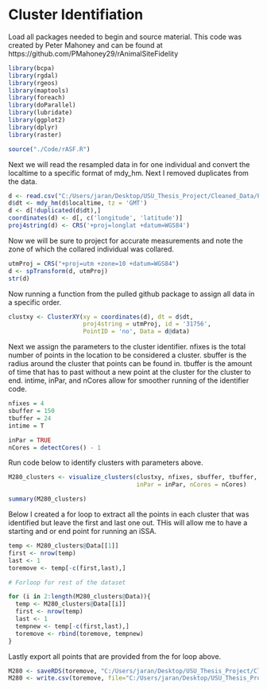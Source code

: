 #  Cluster Identifiation

Load all packages needed to begin and source material. This code was created by Peter Mahoney and can be found at https://github.com/PMahoney29/rAnimalSiteFidelity 

```r

library(bcpa)
library(rgdal)
library(rgeos)
library(maptools)
library(foreach)
library(doParallel)
library(lubridate)
library(ggplot2)
library(dplyr)
library(raster)

source("./Code/rASF.R")

```

Next we will read the resampled data in for one individual and convert the localtime to a specific format of mdy_hm. Next I removed duplicates from the data. 

```r

d <- read.csv("C:/Users/jaran/Desktop/USU_Thesis_Project/Cleaned_Data/ProcessedData/ResampledData/California/4hrs/M280.csv")
d$dt <- mdy_hm(d$localtime, tz = 'GMT')
d <- d[!duplicated(d$dt),]
coordinates(d) <- d[, c('longitude', 'latitude')]
proj4string(d) <- CRS('+proj=longlat +datum=WGS84')


```

Now we will be sure to project for accurate measurements and note the zone of which the collared individual was collared.


```r

utmProj = CRS("+proj=utm +zone=10 +datum=WGS84")
d <- spTransform(d, utmProj)
str(d)


```


Now running a function from the pulled github package to assign all data in a specific order.

```r

clustxy <- ClusterXY(xy = coordinates(d), dt = d$dt, 
                     proj4string = utmProj, id = '31756', 
                     PointID = 'no', Data = d@data)

```

Next we assign the parameters to the cluster identifier. nfixes is the total number of points in the location to be considered a cluster. sbuffer is the radius around the cluster that points can be found in. tbuffer is the amount of time that has to past without a new point at the cluster for the cluster to end. intime, inPar, and nCores allow for smoother running of the identifier code. 

```r

nfixes = 4
sbuffer = 150
tbuffer = 24
intime = T

inPar = TRUE
nCores = detectCores() - 1

```

Run code below to identify clusters with parameters above.

```r

M280_clusters <- visualize_clusters(clustxy, nfixes, sbuffer, tbuffer, intime,
                                    inPar = inPar, nCores = nCores)

summary(M280_clusters)

```

Below I created a for loop to extract all the points in each cluster that was identified but leave the first and last one out. THis will allow me to have a starting and or end point for running an iSSA.


```r

temp <- M280_clusters@Data[[1]]
first <- nrow(temp)
last <- 1
toremove <- temp[-c(first,last),]

# Forloop for rest of the dataset

for (i in 2:length(M280_clusters@Data)){
  temp <- M280_clusters@Data[[i]]
  first <- nrow(temp)
  last <- 1
  tempnew <- temp[-c(first,last),]
  toremove <- rbind(toremove, tempnew)
}

```

Lastly export all points that are provided from the for loop above. 

```r

M280 <- saveRDS(toremove, "C:/Users/jaran/Desktop/USU_Thesis_Project/Cleaned_Data/ProcessedData/ClustersforRemoval/M280ClusterRemoval.rds")
M280 <- write.csv(toremove, file="C:/Users/jaran/Desktop/USU_Thesis_Project/Cleaned_Data/ProcessedData/ClustersforRemoval/M280ClusterRemoval.csv", row.names = F)

```




